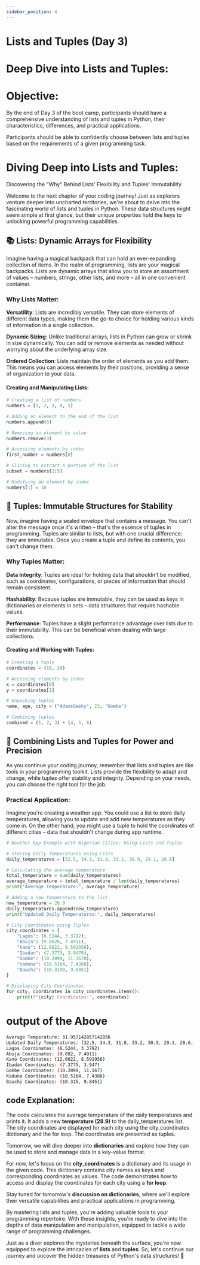 ```yaml
---
sidebar_position: 4
---
```


# Lists and Tuples (Day 3)

# Deep Dive into Lists and Tuples:

# Objective: 

By the end of Day 3 of the boot camp, participants should have a comprehensive understanding of lists and tuples in Python, their characteristics, differences, and practical applications.

Participants should be able to confidently choose between lists and tuples based on the requirements of a given programming task.

# Diving Deep into Lists and Tuples: 

Discovering the "Why" Behind Lists' Flexibility and Tuples' Immutability

Welcome to the next chapter of your coding journey! Just as explorers venture deeper into uncharted territories, we're about to delve into the fascinating world of lists and tuples in Python. These data structures might seem simple at first glance, but their unique properties hold the keys to unlocking powerful programming capabilities.

## 📚 Lists: Dynamic Arrays for Flexibility

Imagine having a magical backpack that can hold an ever-expanding collection of items. In the realm of programming, lists are your magical backpacks. Lists are dynamic arrays that allow you to store an assortment of values – numbers, strings, other lists, and more – all in one convenient container.

### Why Lists Matter:

**Versatility**: Lists are incredibly versatile. They can store elements of different data types, making them the go-to choice for holding various kinds of information in a single collection.

**Dynamic Sizing**: Unlike traditional arrays, lists in Python can grow or shrink in size dynamically. You can add or remove elements as needed without worrying about the underlying array size.

**Ordered Collection**: Lists maintain the order of elements as you add them. This means you can access elements by their positions, providing a sense of organization to your data.

#### Creating and Manipulating Lists:

```python
# Creating a list of numbers
numbers = [1, 2, 3, 4, 5]

# Adding an element to the end of the list
numbers.append(6)

# Removing an element by value
numbers.remove(3)

# Accessing elements by index
first_number = numbers[0]

# Slicing to extract a portion of the list
subset = numbers[2:5]

# Modifying an element by index
numbers[1] = 10
```

## 📜 Tuples: Immutable Structures for Stability

Now, imagine having a sealed envelope that contains a message. You can't alter the message once it's written – that's the essence of tuples in programming. Tuples are similar to lists, but with one crucial difference: they are immutable. Once you create a tuple and define its contents, you can't change them.

### Why Tuples Matter:

**Data Integrity**: Tuples are ideal for holding data that shouldn't be modified, such as coordinates, configurations, or pieces of information that should remain consistent.

**Hashability**: Because tuples are immutable, they can be used as keys in dictionaries or elements in sets – data structures that require hashable values.

**Performance**: Tuples have a slight performance advantage over lists due to their immutability. This can be beneficial when dealing with large collections.

#### Creating and Working with Tuples:

```python
# Creating a tuple
coordinates = (10, 20)

# Accessing elements by index
x = coordinates[0]
y = coordinates[1]

# Unpacking tuples
name, age, city = ("AdamsGeeky", 23, "Gombe")

# Combining tuples
combined = (1, 2, 3) + (4, 5, 6)
```

## 🌟 Combining Lists and Tuples for Power and Precision

As you continue your coding journey, remember that lists and tuples are like tools in your programming toolkit. Lists provide the flexibility to adapt and change, while tuples offer stability and integrity. Depending on your needs, you can choose the right tool for the job.

### Practical Application:

Imagine you're creating a weather app. You could use a list to store daily temperatures, allowing you to update and add new temperatures as they come in. On the other hand, you might use a tuple to hold the coordinates of different cities – data that shouldn't change during app runtime.

```python
# Weather App Example with Nigerian Cities: Using Lists and Tuples

# Storing Daily Temperatures using Lists
daily_temperatures = [32.5, 34.3, 31.8, 33.2, 30.9, 29.1, 28.6]

# Calculating the average temperature
total_temperature = sum(daily_temperatures)
average_temperature = total_temperature / len(daily_temperatures)
print("Average Temperature:", average_temperature)

# Adding a new temperature to the list
new_temperature = 28.9
daily_temperatures.append(new_temperature)
print("Updated Daily Temperatures:", daily_temperatures)

# City Coordinates using Tuples
city_coordinates = {
    "Lagos": (6.5244, 3.3792),
    "Abuja": (9.0820, 7.4911),
    "Kano": (12.0022, 8.591956),
    "Ibadan": (7.3775, 3.9470),
    "Gombe": (10.2899, 11.1670),
    "Kaduna": (10.5164, 7.4388),
    "Bauchi": (10.3150, 9.8451)
}

# Displaying City Coordinates
for city, coordinates in city_coordinates.items():
    print(f"{city} Coordinates:", coordinates)

```
# output of the Above 
```bash
Average Temperature: 31.957142857142856
Updated Daily Temperatures: [32.5, 34.3, 31.8, 33.2, 30.9, 29.1, 28.6, 28.9]
Lagos Coordinates: (6.5244, 3.3792)
Abuja Coordinates: (9.082, 7.4911)
Kano Coordinates: (12.0022, 8.591956)
Ibadan Coordinates: (7.3775, 3.947)
Gombe Coordinates: (10.2899, 11.167)
Kaduna Coordinates: (10.5164, 7.4388)
Bauchi Coordinates: (10.315, 9.8451)
```

## code  Explanation:

The code calculates the average temperature of the daily temperatures and prints it.
It adds a new **temperature (28.9)** to the daily_temperatures list.
The city coordinates are displayed for each city using the city_coordinates dictionary and the for loop. The coordinates are presented as tuples.


Tomorrow, we will dive deeper into **dictionaries** and explore how they can be used to store and manage data in a key-value format. 

For now, let's focus on the **city_coordinates** is a dictionary and its usage in the given code. This dictionary contains city names as keys and corresponding coordinates as values. The code demonstrates how to access and display the coordinates for each city using a **for loop**.

Stay tuned for tomorrow's **discussion on dictionaries**, where we'll explore their versatile capabilities and practical applications in programming.


By mastering lists and tuples, you're adding valuable tools to your programming repertoire. With these insights, you're ready to dive into the depths of data manipulation and manipulation, equipped to tackle a wide range of programming challenges.

Just as a diver explores the mysteries beneath the surface, you're now equipped to explore the intricacies of **lists** and **tuples**. So, let's continue our journey and uncover the hidden treasures of Python's data structures! 🚀